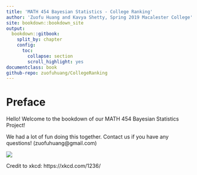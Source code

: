 ```yaml
---
title: 'MATH 454 Bayesian Statistics - College Ranking'
author: 'Zuofu Huang and Kavya Shetty, Spring 2019 Macalester College'
site: bookdown::bookdown_site
output: 
  bookdown::gitbook:
    split_by: chapter
    config:
      toc:
        collapse: section
        scroll_highlight: yes
documentclass: book  
github-repo: zuofuhuang/CollegeRanking
---
```

  
# Preface

Hello! Welcome to the bookdown of our MATH 454 Bayesian Statistics Project! 

We had a lot of fun doing this together. Contact us if you have any questions! (zuofuhuang@gmail.com)

![](StartingComic.png)

Credit to xkcd: https://xkcd.com/1236/

